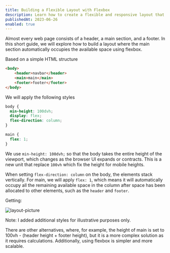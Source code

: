 ```yaml
---
title: Building a Flexible Layout with Flexbox
description: Learn how to create a flexible and responsive layout that dynamically adapts to available space using flexbox, allowing your web page to make the most of its content area.
publishedAt: 2023-06-26
enabled: true
---
```


Almost every web page consists of a header, a main section, and a footer. In this short guide, we will explore how to build a layout where the main section automatically occupies the available space using flexbox.

Based on a simple HTML structure

```html title="index.html"
<body>
    <header>navbar</header>
    <main>main</main>
    <footer>footer</footer>
</body>
```

We will apply the following styles

```css title="styles.css"
body {
  min-height: 100dvh;
  display: flex;
  flex-direction: column;
}

main {
  flex: 1;
}
```

We use `min-height: 100dvh;` so that the body takes the entire height of the viewport, which changes as the browser UI expands or contracts.
This is a new unit that replace `100vh` which fix the height for mobile heights.

When setting `flex-direction: column` on the body, the elements stack vertically. For main, we will apply `flex: 1`, which means it will automatically occupy all the remaining available space in the column after space has been allocated to other elements, such as the `header` and `footer`.

Getting:

 <Image
    src="/layout.png"
    alt="layout-picture"
    width={869}
    height={563}
/>

Note: I added additional styles for illustrative purposes only.

There are other alternatives, where, for example, the height of main is set to 100vh - (header height + footer height), but it is a more complex solution as it requires calculations. Additionally, using flexbox is simpler and more scalable.